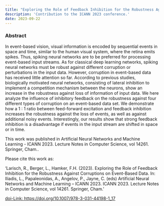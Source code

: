 ```yaml
---
title: "Exploring the Role of Feedback Inhibition for the Robustness Against Corruptions on Event-Based Data"
description: 'Contribution to the ICANN 2023 conference.'
date: 2023-09-22
---
```


### Abstract

In event-based vision, visual information is encoded by sequential events in space and time, similar to the human visual system, where the retina emits spikes. Thus, spiking neural networks are to be preferred for processing event-based input streams. As for classical deep learning networks, spiking neural networks must be robust against different corruption or perturbations in the input data. However, corruption in event-based data has received little attention so far. According to previous studies, biologically motivated neural networks, consisting of lateral inhibition to implement a competition mechanism between the neurons, show an increase in the robustness against loss of information of input data. We here analyze the influence of inhibitory feedback on the robustness against four different types of corruption on an event-based data set. We demonstrate how a 1 : 1 ratio between feed-forward excitation and feedback inhibition increases the robustness against the loss of events, as well as against additional noisy events. Interestingly, our results show that strong feedback inhibition is a disadvantage if events in the input stream are shifted in space or in time. 

This work was published in Artificial Neural Networks and Machine Learning - ICANN 2023. Lecture Notes in Computer Science, vol 14261. Springer, Cham..

Please cite this work as:

'Larisch, R., Berger, L., Hamker, F.H. (2023). Exploring the Role of Feedback Inhibition for the Robustness Against Corruptions on Event-Based Data. In: Iliadis, L., Papaleonidas, A., Angelov, P., Jayne, C. (eds) Artificial Neural Networks and Machine Learning – ICANN 2023. ICANN 2023. Lecture Notes in Computer Science, vol 14261. Springer, Cham.' 


[doi-Link: https://doi.org/10.1007/978-3-031-44198-1_17](https://doi.org/10.1007/978-3-031-44198-1_17)

